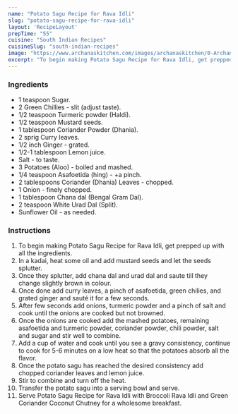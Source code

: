 ---
name: "Potato Sagu Recipe for Rava Idli"
slug: "potato-sagu-recipe-for-rava-idli"
layout: 'RecipeLayout'
prepTime: "55"
cuisine: "South Indian Recipes"
cuisineSlug: "south-indian-recipes"
image: "https://www.archanaskitchen.com/images/archanaskitchen/0-Archanas-Kitchen-Recipes/Preethi_Kitchen_appliances_video_recipe_Karnataka_Style_Aloo_Sagu_recipe-2.jpg"
excerpt: "To begin making Potato Sagu Recipe for Rava Idli, get prepped up with all the ingredients"
---

### Ingredients

- 1 teaspoon Sugar.
- 2 Green Chillies - slit (adjust taste).
- 1/2 teaspoon Turmeric powder (Haldi).
- 1/2 teaspoon Mustard seeds.
- 1 tablespoon Coriander Powder (Dhania).
- 2 sprig Curry leaves.
- 1/2 inch Ginger - grated.
- 1/2-1 tablespoon Lemon juice.
- Salt - to taste.
- 3 Potatoes (Aloo) - boiled and mashed.
- 1/4 teaspoon Asafoetida (hing) - +a pinch.
- 2 tablespoons Coriander (Dhania) Leaves - chopped.
- 1 Onion - finely chopped.
- 1 tablespoon Chana dal (Bengal Gram Dal).
- 2 teaspoon White Urad Dal (Split).
- Sunflower Oil - as needed.

### Instructions

1. To begin making Potato Sagu Recipe for Rava Idli, get prepped up with all the ingredients.
1. In a kadai, heat some oil and add mustard seeds and let the seeds splutter.
1. Once they splutter, add chana dal and urad dal and saute till they change slightly brown in colour.
1. Once done add curry leaves, a pinch of asafoetida, green chilies, and grated ginger and sauté it for a few seconds.
1. After few seconds add onions, turmeric powder and a pinch of salt and cook until the onions are cooked but not browned.
1. Once the onions are cooked add the mashed potatoes, remaining asafoetida and turmeric powder, coriander powder, chili powder, salt and sugar and stir well to combine.
1. Add a cup of water and cook until you see a gravy consistency, continue to cook for 5-6 minutes on a low heat so that the potatoes absorb all the flavor.
1. Once the potato sagu has reached the desired consistency add chopped coriander leaves and lemon juice.
1. Stir to combine and turn off the heat.
1. Transfer the potato sagu into a serving bowl and serve.
1. Serve Potato Sagu Recipe for Rava Idli with Broccoli Rava Idli and Green Coriander Coconut Chutney for a wholesome breakfast.
